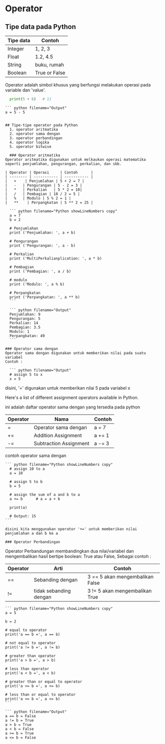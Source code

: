 # Operator

## Tipe data pada Python
|Tipe data   | Contoh      |
|----------- | ----------- |
|Integer | 1, 2, 3 |
|Float | 1.2, 4.5 |
|String   | buku, rumah|
|Boolean | True or False |

Operator adalah simbol khusus yang berfungsi melakukan operasi pada variable dan 'value'.

  ``` python filename="Output"
    print(5 + 6)   # 11
  ```

    ``` python filename="Output"
    a = 5 - 5
  ```

## Tipe-tipe operator pada Python
    1. operator aritmatika
    2. operator sama dengan
    3. operator perbandingan
    4. operator logika
    5. operator bitwise

    ### Operator aritmatika
Operator aritmatika digunakan untuk melkaukan operasi matematika seperti penjumlahan, pengurangan, perkalian, dan sbb.

| Operator | Operasi     | Contoh      |
| -------- | ----------- | ----------- |
|   +    | Penjumlahan | 5 + 2 = 7 |
|   -   | Pengurangan | 5 - 2 = 3 |
|   *   | Perkalian   | 5 * 2 = 10|
|   /   | Pembagian | 10 / 2 = 5 |
|   %   | Modulo | 5 % 2 = 1 |
|   **    | Perpangkatan | 5 ** 2 = 25 |

    ``` python filename="Python showLineNumbers copy"
    a = 7
    b = 2

    # Penjumlahan
    print ('Penjumlahan: ', a + b)  

    # Pengurangan
    print ('Pengurangan: ', a - b)   

    # Perkalian
    print ('MultiPerkalianplication: ', a * b)  

    # Pembagian
    print ('Pembagian: ', a / b) 

    # modulo
    print ('Modulo: ', a % b)  

    # Perpangkatan
    print ('Perpangkatan: ', a ** b)  
    ```

    ``` python filename="Output"
    Penjumlahan: 9
    Pengurangan: 5
    Perkalian: 14
    Pembagian: 3.5
    Modulo: 1
    Perpangkatan: 49
    ```

  ### Operator sama dengan
Operator sama dengan digunakan untuk memberikan nilai pada suatu variabel
Contoh :

    ``` python filename="Output"
    # assign 5 to x 
    x = 5
  ```

  disini, '=' digunakan untuk memberikan nilai 5 pada variabel x

  Here's a list of different assignment operators available in Python.

  ini adalah daftar operator sama dengan yang tersedia pada python

| Operator | Nama     | Contoh      |
| -------- | ----------- | ----------- |
|   = | Operator sama dengan | a = 7 |
|   +=    | Addition Assignment | a += 1 |
|   -=    | Subtraction Assignment   | a -= 3|

contoh operator sama dengan

    ``` python filename="Python showLineNumbers copy"
      # assign 10 to a
      a = 10

      # assign 5 to b
      b = 5 

      # assign the sum of a and b to a
      a += b      # a = a + b

      print(a)

      # Output: 15
    ```

    disini kita menggunakan operator '+=' untuk memberikan nilai penjumlahan a dan b ke a

    ### Operator Perbandingan
Operator Perbandungan membandingkan dua nilai/variabel dan mengembalikan hasil bertipe boolean: True atau False,
Sebagai contoh :

| Operator | Arti     | Contoh      |
| -------- | ----------- | ----------- |
|   ==    | Sebanding dengan | 3 == 5 akan mengembalikan False |
|   !=    | tidak sebanding dengan | 3 != 5 akan mengembalikan True |


    ``` python filename="Python showLineNumbers copy"
    a = 5

    b = 2

    # equal to operator
    print('a == b =', a == b)

    # not equal to operator
    print('a != b =', a != b)

    # greater than operator
    print('a > b =', a > b)

    # less than operator
    print('a < b =', a < b)

    # greater than or equal to operator
    print('a >= b =', a >= b)

    # less than or equal to operator
    print('a <= b =', a <= b)
    ```

    ``` python filename="Output"
    a == b = False
    a != b = True
    a > b = True
    a < b = False
    a >= b = True
    a <= b = False
  ```